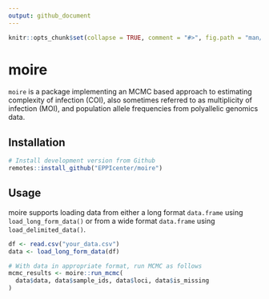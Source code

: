 ```yaml
---
output: github_document
---
```


```r
knitr::opts_chunk$set(collapse = TRUE, comment = "#>", fig.path = "man/figures/")
```

# moire <img src="man/figures/logo.svg" align="right" alt=""/>


`moire` is a package implementing an MCMC based approach to estimating complexity of infection (COI), also sometimes referred to as multiplicity of  infection (MOI), and population allele frequencies from polyallelic genomics data.

## Installation

```r
# Install development version from Github
remotes::install_github("EPPIcenter/moire")
```

## Usage

moire supports loading data from either a long format `data.frame` using `load_long_form_data()` or from a wide format `data.frame` using `load_delimited_data()`.

```r
df <- read.csv("your_data.csv")
data <- load_long_form_data(df)

# With data in appropriate format, run MCMC as follows
mcmc_results <- moire::run_mcmc(
  data$data, data$sample_ids, data$loci, data$is_missing
)
```
